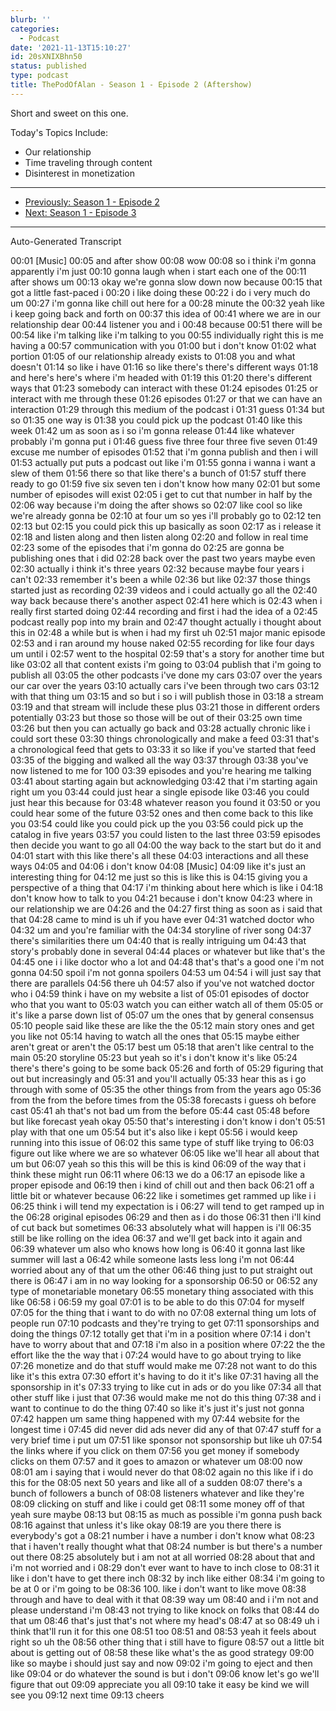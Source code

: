 ```yaml
---
blurb: ''
categories:
  - Podcast
date: '2021-11-13T15:10:27'
id: 20sXNIXBhn50
status: published
type: podcast
title: ThePodOfAlan - Season 1 - Episode 2 (Aftershow)
---
```


<YouTubeVideo id="L4XEj_o1JMI" />

Short and sweet on this one. 

Today's Topics Include:

- Our relationship
- Time traveling through content 
- Disinterest in monetization

---

- [Previously: Season 1 - Episode 2](/posts/20sPk2lLN4n2--thepodofalan--season-1--episode-2--show-notes)
- [Next: Season 1 - Episode 3](/posts/20sekPY2uuIb--thepodofalan--season-1--episode-3--show-notes)

---

Auto-Generated Transcript

00:01
[Music]
00:05
and after show
00:08
wow
00:08
so i think i'm gonna apparently i'm just
00:10
gonna laugh when i start each one of the
00:11
after shows um
00:13
okay we're gonna slow down now because
00:15
that got a little fast-paced i
00:20
i like doing these
00:22
i do i very much do um
00:27
i'm gonna like chill out here for a
00:28
minute the
00:32
yeah like i keep going back and forth on
00:37
this idea of
00:41
where we are in our relationship dear
00:44
listener you and i
00:48
because
00:51
there will be
00:54
like i'm talking like i'm talking to you
00:55
individually right this is me having a
00:57
communication with you
01:00
but i don't know
01:02
what portion
01:05
of our relationship already exists to
01:08
you and what doesn't
01:14
so like i have
01:16
so like there's there's different ways
01:18
and here's here's where i'm headed with
01:19
this
01:20
there's different ways that
01:23
somebody can interact with these
01:24
episodes
01:25
or interact with me through these
01:26
episodes
01:27
or that we can have an interaction
01:29
through this medium of the podcast i
01:31
guess
01:34
but so
01:35
one way is
01:38
you could pick up the podcast
01:40
like this week
01:42
um as soon as i so i'm gonna release
01:44
like whatever probably i'm gonna put i
01:46
guess five three four three five seven
01:49
excuse me number of episodes
01:52
that i'm gonna publish and then i will
01:53
actually put puts a podcast out like i'm
01:55
gonna i wanna i want a slew of them
01:56
there so that like there's a bunch of
01:57
stuff there ready to go
01:59
five six seven ten i don't know how many
02:01
but some number of episodes will exist
02:05
i get to cut that number in half by the
02:06
way because i'm doing the after shows so
02:07
like cool so like we're already gonna be
02:10
at four um so yes i'll probably go to
02:12
ten
02:13
but
02:15
you could pick this up basically as soon
02:17
as i release it
02:18
and listen along and then listen along
02:20
and follow in real time
02:23
some of the episodes that i'm gonna do
02:25
are gonna be publishing ones that i did
02:28
back over the past two years maybe even
02:30
actually i think it's three years
02:32
because maybe four years i can't
02:33
remember it's been a while
02:36
but like
02:37
those things started just as recording
02:39
videos and i could actually go all the
02:40
way back because there's another aspect
02:41
here which is
02:43
when i really first started doing
02:44
recording and first i had the idea of a
02:45
podcast really pop into my brain and
02:47
thought actually i thought about this in
02:48
a while but is when i had my first uh
02:51
major manic episode
02:53
and i ran around my house naked
02:55
recording for like four days um until i
02:57
went to the hospital
02:59
that's a story for another time but like
03:02
all that content exists i'm going to
03:04
publish that i'm going to publish all
03:05
the other podcasts i've done my cars
03:07
over the years our car over the years
03:10
actually cars i've been through two cars
03:12
with that thing um
03:15
and so but i so i will publish those in
03:18
a stream
03:19
and that stream will include these plus
03:21
those in different orders potentially
03:23
but those so those will be out of their
03:25
own time
03:26
but then you can actually go back and
03:28
actually chronic like i could sort these
03:30
things chronologically and make a feed
03:31
that's a chronological feed that gets to
03:33
it so like if you've started that feed
03:35
of the bigging and walked all the way
03:37
through
03:38
you've now listened to me for 100
03:39
episodes and you're hearing me talking
03:41
about starting again but acknowledging
03:42
that i'm starting again right um you
03:44
could just hear a single episode like
03:46
you could just hear this because for
03:48
whatever reason you found it
03:50
or you could hear some of the future
03:52
ones and then come back to this like you
03:54
could like you could pick up the you
03:56
could pick up the catalog in five years
03:57
you could listen to the last three
03:59
episodes then decide you want to go all
04:00
the way back to the start but do it and
04:01
start with this like there's all these
04:03
interactions and all these ways
04:05
and
04:06
i don't know
04:08
[Music]
04:09
like it's just an interesting thing for
04:12
me just so this is like this is
04:15
giving you a perspective of a thing that
04:17
i'm thinking about here which is like i
04:18
don't know how to talk to you
04:21
because i don't know
04:23
where in our relationship we are
04:26
and the
04:27
first thing as soon as i said that that
04:28
came to mind is uh if you have ever
04:31
watched doctor who
04:32
um and you're familiar with the
04:34
storyline of river song
04:37
there's similarities there um
04:40
that is really intriguing um
04:43
that story's probably done in several
04:44
places or whatever but like that's the
04:45
one i i like doctor who a lot and
04:48
that's that's a good one i'm not gonna
04:50
spoil i'm not gonna spoilers
04:53
um
04:54
i will just say that there are parallels
04:56
there uh
04:57
also if you've not watched doctor who i
04:59
think i have on my website a list of
05:01
episodes of doctor who that you want to
05:03
watch you can either watch all of them
05:05
or it's like a parse down list of
05:07
um the ones that by general consensus
05:10
people said like these are like the the
05:12
main story ones and get you like not
05:14
having to watch all the ones that
05:15
maybe either aren't great or aren't the
05:17
best um
05:18
that aren't like central to the main
05:20
storyline
05:23
but yeah so it's i don't know it's like
05:24
there's there's going to be some back
05:26
and forth of
05:29
figuring that out but increasingly and
05:31
and you'll actually
05:33
hear this as i go through with some of
05:35
the other things from from the years ago
05:36
from the from the before times from the
05:38
forecasts i guess oh before cast
05:41
ah that's not bad um from the before
05:44
cast
05:48
before but like forecast yeah okay
05:50
that's interesting i don't know i don't
05:51
play with that one um
05:54
but it's also like i kept
05:56
i would keep running into this issue of
06:02
this same type of stuff like trying to
06:03
figure out like where we are so whatever
06:05
like we'll hear all about that um but
06:07
yeah so this this will be this is kind
06:09
of the way that i think these might run
06:11
where
06:13
we do a
06:17
an episode like a proper episode and
06:19
then i kind of chill out and then back
06:21
off a little bit or whatever because
06:22
like i sometimes get rammed up like i i
06:25
think i will tend my expectation is i
06:27
will tend to get ramped up in the
06:28
original episodes
06:29
and then as i do those
06:31
then i'll kind of cut back but sometimes
06:33
absolutely what will happen is i'll
06:35
still be like rolling on the idea
06:37
and we'll get back into it again and
06:39
whatever um also who knows how long is
06:40
it gonna last like summer will last a
06:42
while someone lasts less long i'm not
06:44
worried about any of that um the other
06:46
thing just to put straight out there is
06:47
i am in no way looking for a sponsorship
06:50
or
06:52
any type of monetariable monetary
06:55
monetary thing associated with this like
06:58
i
06:59
my goal
07:01
is to be able to do this
07:04
for myself
07:05
for the thing that i want to do with no
07:08
external thing um lots of people run
07:10
podcasts and they're trying to get
07:11
sponsorships and doing the things
07:12
totally get that i'm in a position where
07:14
i don't have to worry about that and
07:18
i'm also in a position where
07:22
the the effort like the the way that i
07:24
would have to go about trying to like
07:26
monetize and do that stuff would make me
07:28
not want to do this like it's this extra
07:30
effort it's having to do it it's like
07:31
having all the sponsorship in it's
07:33
trying to like cut in ads or do you like
07:34
all that other stuff like i just that
07:36
would make me not do this thing
07:38
and i want to continue to do the thing
07:40
so like it's just it's just not gonna
07:42
happen um same thing happened with my
07:44
website for the longest time i
07:45
did never did ads never did any of that
07:47
stuff for a very brief time i put um
07:51
like sponsor not sponsorship but like uh
07:54
the links where if you click on them
07:56
you get money if somebody clicks on them
07:57
and it goes to amazon or whatever um
08:00
now
08:01
am i saying that i would never do that
08:02
again no this like if i do this for the
08:05
next 50 years and like all of a sudden
08:07
there's a bunch of followers a bunch of
08:08
listeners whatever and like they're
08:09
clicking on stuff and like i could get
08:11
some money off of that yeah sure maybe
08:13
but
08:15
as much as possible i'm gonna push back
08:16
against that unless it's like okay
08:19
are you there there is everybody's got a
08:21
number i have a number i don't know what
08:23
that i haven't really thought what that
08:24
number is but there's a number out there
08:25
absolutely but i am not at all worried
08:28
about that and i'm not worried and i
08:29
don't ever want to have to inch close to
08:31
it like i don't have to get there inch
08:32
by inch like either
08:34
i'm going to be at 0 or i'm going to be
08:36
100. like i don't want to like move
08:38
through and have to deal with it that
08:39
way um
08:40
and i i'm not and please understand i'm
08:43
not trying to like knock on folks that
08:44
do that um
08:46
that's just that's not where my head's
08:47
at so
08:49
uh i think that'll run it for this one
08:51
too
08:51
and
08:53
yeah it feels about right so uh the
08:56
other thing that i still have to figure
08:57
out a little bit about is getting out of
08:58
these like what's the as good strategy
09:00
like so maybe i should just say and now
09:02
i'm going to eject and then like
09:04
or do whatever the sound is but i don't
09:06
know let's go we'll figure that out
09:09
appreciate you all
09:10
take it easy be kind we will see you
09:12
next time
09:13
cheers




